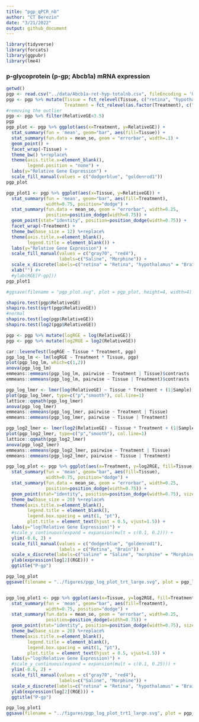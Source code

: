 ```yaml
---
title: "pgp_qPCR_nb"
author: "CT Berezin"
date: "3/21/2022"
output: github_document
---
```


```r
library(tidyverse)
library(forcats)
library(ggpubr)
library(lme4)
```

### p-glycoprotein (p-gp; Abcb1a) mRNA expression

```r
getwd()
pgp <- read.csv("../data/Abcb1a-ret-hyp-totalnb.csv", fileEncoding = 'UTF-8-BOM')
pgp <- pgp %>% mutate(Tissue = fct_relevel(Tissue, c("retina", "hypothalamus")),
                      Treatment = fct_relevel(as.factor(Treatment), c("saline", "morphine")))
#removing the outlier
pgp <- pgp %>% filter(RelativeGE<3.5)
pgp
pgp_plot <- pgp %>% ggplot(aes(x=Treatment, y=RelativeGE)) +
  stat_summary(fun = 'mean', geom="bar", aes(fill=Tissue)) +
  stat_summary(fun.data = mean_se, geom = "errorbar", width=.1) +
  geom_point() +
  facet_wrap(~Tissue) +
  theme_bw() %+replace%
  theme(axis.title.x=element_blank(),
        legend.position = "none") +
  labs(y="Relative Gene Expression") +
  scale_fill_manual(values = c("dodgerblue", "goldenrod1"))
pgp_plot

pgp_plot1 <- pgp %>% ggplot(aes(x=Tissue, y=RelativeGE)) +
  stat_summary(fun = 'mean', geom="bar", aes(fill=Treatment),
               width=0.75, position="dodge") +
  stat_summary(fun.data = mean_se, geom = "errorbar", width=0.25,
               position=position_dodge(width=0.75)) +
  geom_point(stat="identity", position=position_dodge(width=0.75)) +
  facet_wrap(~Treatment) +
  theme_bw(base_size = 12) %+replace%
  theme(axis.title.x=element_blank(),
        legend.title = element_blank()) +
  labs(y="Relative Gene Expression") +
  scale_fill_manual(values = c("gray70", "red4"),
                    labels=c("Saline", "Morphine")) +
  scale_x_discrete(labels=c("retina" = "Retina", "hypothalamus" = "Brain")) +
  xlab("") #+
  #ylab(RGE[P-gp]))
pgp_plot1

#ggsave(filename = "pgp_plot.svg", plot = pgp_plot, height=4, width=4)
```

```r
shapiro.test(pgp$RelativeGE)
shapiro.test(sqrt(pgp$RelativeGE))
#normal
shapiro.test(log(pgp$RelativeGE))
shapiro.test(log2(pgp$RelativeGE))

pgp <- pgp %>% mutate(logRGE = log(RelativeGE))
pgp <- pgp %>% mutate(log2RGE = log2(RelativeGE))

car::leveneTest(logRGE ~ Tissue * Treatment, pgp)
pgp_log_lm <- lm(logRGE ~ Treatment * Tissue, pgp)
plot(pgp_log_lm, which=c(1,2))
anova(pgp_log_lm)
emmeans::emmeans(pgp_log_lm, pairwise ~ Treatment | Tissue)$contrasts
emmeans::emmeans(pgp_log_lm, pairwise ~ Tissue | Treatment)$contrasts

pgp_log_lmer <- lmer(log(RelativeGE) ~ Tissue * Treatment + (1|Sample), data =pgp)
plot(pgp_log_lmer, type=c("p","smooth"), col.line=1)
lattice::qqmath(pgp_log_lmer)
anova(pgp_log_lmer)
emmeans::emmeans(pgp_log_lmer, pairwise ~ Treatment | Tissue)
emmeans::emmeans(pgp_log_lmer, pairwise ~ Tissue | Treatment)

pgp_log2_lmer <- lmer(log2(RelativeGE) ~ Tissue * Treatment + (1|Sample), data =pgp)
plot(pgp_log2_lmer, type=c("p","smooth"), col.line=1)
lattice::qqmath(pgp_log2_lmer)
anova(pgp_log2_lmer)
emmeans::emmeans(pgp_log2_lmer, pairwise ~ Treatment | Tissue)
emmeans::emmeans(pgp_log2_lmer, pairwise ~ Tissue | Treatment)
```

```r
pgp_log_plot <- pgp %>% ggplot(aes(x=Treatment, y=log2RGE, fill=Tissue)) +
  stat_summary(fun = 'mean', geom="bar", aes(fill=Tissue),
               width=0.75, position="dodge") +
  stat_summary(fun.data = mean_se, geom = "errorbar", width=0.25,
               position=position_dodge(width=0.75)) +
  geom_point(stat="identity", position=position_dodge(width=0.75), size=2) +
  theme_bw(base_size = 20) %+replace%
  theme(axis.title.x=element_blank(),
        legend.title = element_blank(),
        legend.box.spacing = unit(1, "pt"),
        plot.title = element_text(hjust = 0.5, vjust=1.5)) +
  labs(y="log(Relative Gene Expression)") +
  #scale_y_continuous(expand = expansion(mult = c(0.1, 0.2))) +
  ylim(-0.6, 2) +
  scale_fill_manual(values = c("dodgerblue", "goldenrod1"),
                    labels = c("Retina", "Brain")) +
  scale_x_discrete(labels=c("saline" = "Saline", "morphine" = "Morphine")) +
  ylab(expression(log[2](RGE))) +
  ggtitle("P-gp")

pgp_log_plot
ggsave(filename = "../figures/pgp_log_plot_trt_large.svg", plot = pgp_log_plot, height=5, width=6)


pgp_log_plot1 <- pgp %>% ggplot(aes(x=Tissue, y=log2RGE, fill=Treatment)) +
  stat_summary(fun = 'mean', geom="bar", aes(fill=Treatment),
               width=0.75, position="dodge") +
  stat_summary(fun.data = mean_se, geom = "errorbar", width=0.25,
               position=position_dodge(width=0.75)) +
  geom_point(stat="identity", position=position_dodge(width=0.75), size=2) +
  theme_bw(base_size = 20) %+replace%
  theme(axis.title.x=element_blank(),
        legend.title = element_blank(),
        legend.box.spacing = unit(1, "pt"),
        plot.title = element_text(hjust = 0.5, vjust=1.5)) +
  labs(y="log(Relative Gene Expression)") +
  #scale_y_continuous(expand = expansion(mult = c(0.1, 0.25))) +
  ylim(-0.6, 2) +
  scale_fill_manual(values = c("gray70", "red4"),
                    labels=c("Saline", "Morphine")) +
  scale_x_discrete(labels=c("retina" = "Retina", "hypothalamus" = "Brain")) +
  ylab(expression(log[2](RGE))) +
  ggtitle("P-gp")

pgp_log_plot1
ggsave(filename = "../figures/pgp_log_plot_trt1_large.svg", plot = pgp_log_plot1, height=5, width=6)
```
